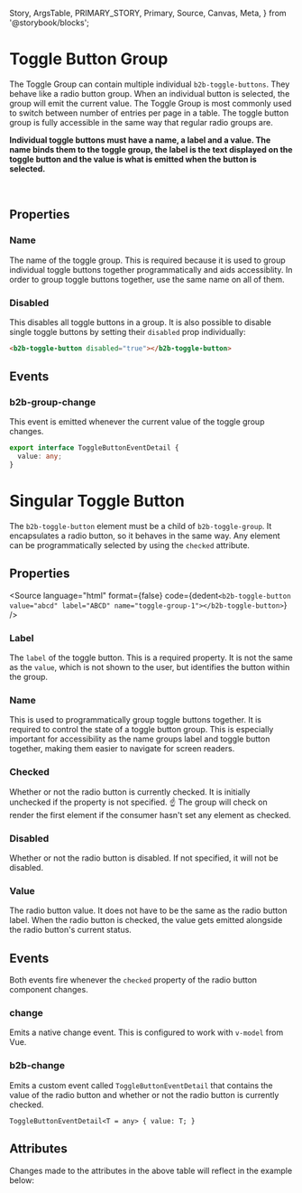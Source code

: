  Story,
  ArgsTable,
  PRIMARY_STORY,
  Primary,
  Source,
  Canvas,
  Meta,
} from '@storybook/blocks';



<Meta of={ToggleGroupStories} />

# Toggle Button Group

<Canvas columns={3} withSource="open" withToolbar={false}>
  <Story id="components-interaction-toggle-button-group--story-010-default" />
</Canvas>

The Toggle Group can contain multiple individual `b2b-toggle-buttons`. They behave
like a radio button group. When an individual button is selected, the group will emit
the current value. The Toggle Group is most commonly used to switch between number of
entries per page in a table. The toggle button group is fully accessible in the same
way that regular radio groups are.

**Individual toggle buttons must have a name, a label and a value. The name binds them to the toggle
group, the label is the text displayed on the toggle button and the value is what is emitted
when the button is selected.**

<br />

## Properties

### Name

The name of the toggle group. This is required because it is used to group individual
toggle buttons together programmatically and aids accessiblity. In order to group
toggle buttons together, use the same name on all of them.

### Disabled

This disables all toggle buttons in a group. It is also possible to disable single
toggle buttons by setting their `disabled` prop individually:

```html
<b2b-toggle-button disabled="true"></b2b-toggle-button>
```

## Events

### b2b-group-change

This event is emitted whenever the current value of the toggle group changes.

```typescript
export interface ToggleButtonEventDetail {
  value: any;
}
```

# Singular Toggle Button

The `b2b-toggle-button` element must be a child of `b2b-toggle-group`. It encapsulates a radio button, so it
behaves in the same way. Any element can be programmatically selected by using the `checked` attribute.

## Properties

<Source
  language="html"
  format={false}
  code={dedent`
    <b2b-toggle-button value="abcd" label="ABCD" name="toggle-group-1"></b2b-toggle-button>
  `}
/>

### Label

The `label` of the toggle button. This is a required property. It is not the same as the `value`, which
is not shown to the user, but identifies the button within the group.

### Name

This is used to programmatically group toggle buttons together. It is required to control the state of a toggle button
group.
This is especially important for accessibility as the name groups label and toggle button together, making them
easier to navigate for screen readers.

### Checked

Whether or not the radio button is currently checked. It is initially unchecked if the property is not specified.
☝️ The group will check on render the first element if the consumer hasn't set any element as checked.

### Disabled

Whether or not the radio button is disabled. If not specified, it will not be disabled.

### Value

The radio button value. It does not have to be the same as the radio button label. When the radio button is checked,
the value gets emitted alongside the radio button's current status.

## Events

Both events fire whenever the `checked` property of the radio button component changes.

### change

Emits a native change event. This is configured to work with `v-model` from Vue.

### b2b-change

Emits a custom event called `ToggleButtonEventDetail` that contains the value of the radio button and whether or not the
radio button is currently checked.

`ToggleButtonEventDetail<T = any> {
value: T;
}`

## Attributes

<ArgsTable story={PRIMARY_STORY} />
Changes made to the attributes in the above table will reflect in the example below:
<Primary />
